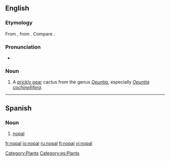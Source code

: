 ==English==

===Etymology===
From {{etyl|es}} {{term|nopal|lang=es}}, from {{etyl|nah}} {{term|nopalli||Opuntia cactus|lang=nah}}.  Compare {{term|nopales}}.

===Pronunciation===
* {{a|UK}} {{IPA|/ˈnəʊpəl/}}

===Noun===
{{en-noun|pl2=nopal}}

# A [[prickly pear]] cactus from the genus ''[[Opuntia]]'', especially ''[[Opuntia cochinellifera]]''.

[[Category:Plants]]

----

==Spanish==

===Noun===
{{es-noun-m|pl=nopales}}

# [[#English|nopal]]

[[Category:es:Plants]]

[[fr:nopal]]
[[io:nopal]]
[[ru:nopal]]
[[fi:nopal]]
[[vi:nopal]]